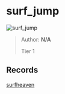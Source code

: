 
# surf_jump

![surf_jump](https://raw.githubusercontent.com/Sayt123/SurfMapPics/Maps-and-bonuses/csgo/surf_jump.jpg)

> Author: **N/A**
>
> Tier 1

## Records

[surfheaven](https://surfheaven.eu/map/surf_jump)
